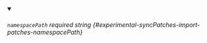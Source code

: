 
<details className="config-field" data-expandable="false" open>
<summary>

###### `namespacePath` <span className="config-field-required" data-required="false">required</span> <span className="config-field-type">string</span> <span className="config-field-default"></span> <span className="config-field-enum"></span> {#experimental-syncPatches-import-patches-namespacePath}



</summary>



</details>
